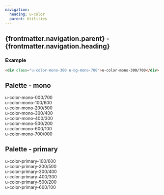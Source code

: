 ```yaml
---
navigation:
  heading: u-color
  parent: Utilities
---
```


## {frontmatter.navigation.parent} - {frontmatter.navigation.heading}
### Example
```html
<div class="u-color-mono-300 u-bg-mono-700">u-color-mono-300/700</div>
```

## Palette - mono

<div class="s-flex-column u-gap-3xs u-width-child-100">
  <div class="u-color-mono-000 u-bg-mono-700">u-color-mono-000/700</div>
  <div class="u-color-mono-100 u-bg-mono-600">u-color-mono-100/600</div>
  <div class="u-color-mono-200 u-bg-mono-500">u-color-mono-200/500</div>
  <div class="u-color-mono-300 u-bg-mono-400">u-color-mono-300/400</div>
  <div class="u-color-mono-400 u-bg-mono-300">u-color-mono-400/300</div>
  <div class="u-color-mono-500 u-bg-mono-200">u-color-mono-500/200</div>
  <div class="u-color-mono-600 u-bg-mono-100">u-color-mono-600/100</div>
  <div class="u-color-mono-700 u-bg-mono-000">u-color-mono-700/000</div>
</div>

## Palette - primary

<div class="s-flex-column u-gap-3xs u-width-child-100">
  <div class="u-color-primary-100 bg-primary-600">u-color-primary-100/600</div>
  <div class="u-color-primary-200 bg-primary-500">u-color-primary-200/500</div>
  <div class="u-color-primary-300 bg-primary-400">u-color-primary-300/400</div>
  <div class="u-color-primary-400 bg-primary-300">u-color-primary-400/300</div>
  <div class="u-color-primary-500 bg-primary-200">u-color-primary-500/200</div>
  <div class="u-color-primary-600 bg-primary-100">u-color-primary-600/100</div>
</div>
